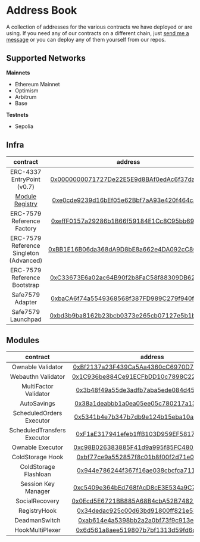 # Address Book

A collection of addresses for the various contracts we have deployed or are using. If you need any of our contracts on a different chain, just [send me a message](https://t.me/konradkopp) or you can deploy any of them yourself from our repos.

## Supported Networks

**Mainnets**

- Ethereum Mainnet
- Optimism
- Arbitrum
- Base

**Testnets**

- Sepolia

## Infra

|                           contract                            |                                                            address                                                            | mainnets | testnets |
| :-----------------------------------------------------------: | :---------------------------------------------------------------------------------------------------------------------------: | :------: | :------: |
|                  ERC-4337 EntryPoint (v0.7)                   |    [0x0000000071727De22E5E9d8BAf0edAc6f37da032](https://blockscan.com/address/0x0000000071727De22E5E9d8BAf0edAc6f37da032)     |    ✅    |    ✅    |
| [Module Registry](https://github.com/rhinestonewtf/registry/) | [0xe0cde9239d16bEf05e62Bbf7aA93e420f464c826](https://sepolia.etherscan.io/address/0xe0cde9239d16bEf05e62Bbf7aA93e420f464c826) |    ❌    |    ✅    |
|                  ERC-7579 Reference Factory                   | [0xeffF0157a29286b1B66f59184E1Cc8C95bb69327](https://sepolia.etherscan.io/address/0xeffF0157a29286b1B66f59184E1Cc8C95bb69327) |    ❌    |    ✅    |
|            ERC-7579 Reference Singleton (Advanced)            | [0xBB1E16B06da368dA9D8bE8a662e4DA092cC80645](https://sepolia.etherscan.io/address/0xBB1E16B06da368dA9D8bE8a662e4DA092cC80645) |    ❌    |    ✅    |
|                 ERC-7579 Reference Bootstrap                  | [0xC33673E6a02ac64B90f2b8FaC58f88309DB6238B](https://sepolia.etherscan.io/address/0xC33673E6a02ac64B90f2b8FaC58f88309DB6238B) |    ❌    |    ✅    |
|                       Safe7579 Adapter                        | [0xbaCA6f74a5549368568f387FD989C279f940f1A5](https://sepolia.etherscan.io/address/0xbaCA6f74a5549368568f387FD989C279f940f1A5) |    ❌    |    ✅    |
|                      Safe7579 Launchpad                       | [0xbd3b9ba8162b23bcb0373e265cb07127e5b1b644](https://sepolia.etherscan.io/address/0xbd3b9ba8162b23bcb0373e265cb07127e5b1b644) |    ❌    |    ✅    |

## Modules

|          contract           |                                                            address                                                             | mainnets | testnets |
| :-------------------------: | :----------------------------------------------------------------------------------------------------------------------------: | :------: | :------: |
|      Ownable Validator      | [0xBf2137a23F439Ca5Aa4360cC6970D70b24D07ea2](https://sepolia.etherscan.io/address/0xBf2137a23F439Ca5Aa4360cC6970D70b24D07ea2)  |    ❌    |    ✅    |
|     Webauthn Validator      | [0x1C936be884Ce91ECFbDD10c7898C22b473eaB81a](https://sepolia.etherscan.io/address/0x1C936be884Ce91ECFbDD10c7898C22b473eaB81a)  |    ❌    |    ✅    |
|    MultiFactor Validator    | [0x3b48f49a55de3adfb7aba5ede084d4555d687b0e](https://sepolia.etherscan.io/address/0x3b48f49a55de3adfb7aba5ede084d4555d687b0e)  |    ❌    |    ✅    |
|         AutoSavings         | [0x38a1deabbb1a0ea05ee05c780217a138c7138c31](https://sepolia.etherscan.io/address/0x38a1deabbb1a0ea05ee05c780217a138c7138c31)  |    ❌    |    ✅    |
|  ScheduledOrders Executor   | [0x5341b4e7b347b7db9e124b15eba10a5c236ec3bb](https://sepolia.etherscan.io/address/0x5341b4e7b347b7db9e124b15eba10a5c236ec3bb)  |    ❌    |    ✅    |
| ScheduledTransfers Executor | [0xF1aE317941efeb1ffB103D959EF58170F1e577E0](https://sepolia.etherscan.io/address/0xF1aE317941efeb1ffB103D959EF58170F1e577E0) |    ❌    |    ✅    |
|      Ownable Executor       | [0xc98B026383885F41d9a995f85FC480E9bb8bB891](https://sepolia.etherscan.io/address/0xc98B026383885F41d9a995f85FC480E9bb8bB891)  |    ❌    |    ✅    |
|      ColdStorage Hook       | [0xbf77ce9a552857f8c01b8f00f2d71e04276ce764](https://sepolia.etherscan.io/address/0xbf77ce9a552857f8c01b8f00f2d71e04276ce764)  |    ❌    |    ✅    |
|    ColdStorage Flashloan    | [0x944e786244f367f16ae038cbcfca7119fa266949](https://sepolia.etherscan.io/address/0x944e786244f367f16ae038cbcfca7119fa266949)  |    ❌    |    ✅    |
|     Session Key Manager     | [0xc5409e364bEd768fAcD8cE3E534a9C7787C0EC3B](https://sepolia.etherscan.io/address/0xc5409e364bEd768fAcD8cE3E534a9C7787C0EC3B)  |    ❌    |    ✅    |
|       SocialRecovery        | [0x0Ecd5E6721BB885A68B4cbA52B74827994AbD66C](https://sepolia.etherscan.io/address/0x0Ecd5E6721BB885A68B4cbA52B74827994AbD66C)  |    ❌    |    ✅    |
|        RegistryHook         | [0x34dedac925c00d63bd91800ff821e535fe59d6f5](https://sepolia.etherscan.io/address/0x34dedac925c00d63bd91800ff821e535fe59d6f5)  |    ❌    |    ✅    |
|        DeadmanSwitch        | [0xab614e4a5398bb2a2a0bf73f9c913ec7ff47d81f](https://sepolia.etherscan.io/address/0xab614e4a5398bb2a2a0bf73f9c913ec7ff47d81f)  |    ❌    |    ✅    |
|       HookMultiPlexer       | [0x6d561a8aee519807b7bf1313d59fd6d41372ed7f](https://sepolia.etherscan.io/address/0x6d561a8aee519807b7bf1313d59fd6d41372ed7f)  |    ❌    |    ✅    |
